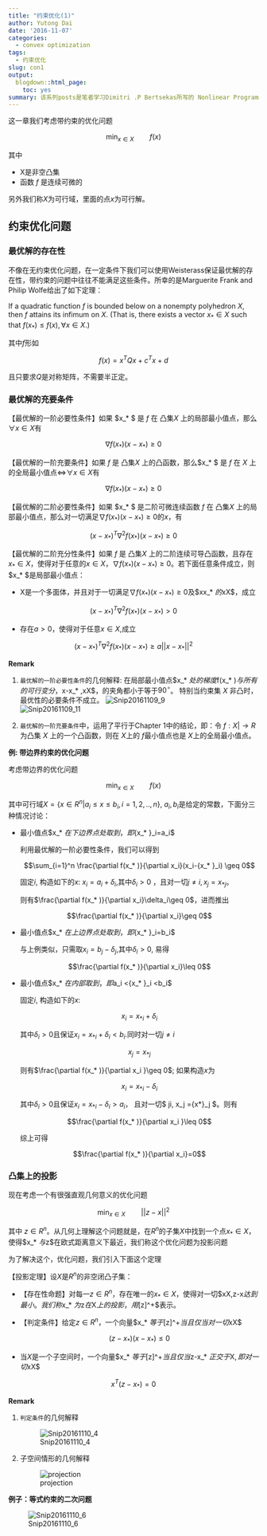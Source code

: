 ```yaml
---
title: "约束优化(1)"
author: Yutong Dai
date: '2016-11-07'
categories:
  - convex optimization
tags:
  - 约束优化
slug: con1
output:
  blogdown::html_page:
    toc: yes
summary: 该系列posts是笔者学习Dimitri .P Bertsekas所写的 Nonlinear Programming 2ed 中文版时整理的笔记。第二章带约束优化内容涉及到约束优化问题的最优性条件与可行方向法求解凸集上的优化问题。本文讨论约束优化问题的最优性条件。
---
```



这一章我们考虑带约束的优化问题


$$\mathop{min}_{x\in X}\qquad f(x)$$

其中

* X是非空凸集
* 函数 $f$ 是连续可微的

另外我们称$X$为可行域，里面的点$x$为可行解。 


## 约束优化问题

### 最优解的存在性

不像在无约束优化问题，在一定条件下我们可以使用Weisterass保证最优解的存在性，带约束的问题中往往不能满足这些条件。所幸的是Marguerite Frank and Philip Wolfe给出了如下定理：

If a quadratic function $f$ is bounded below on a nonempty polyhedron $X$, then $f$ attains its infimum on $X$. (That is, there exists a vector $x_* \in X$ such that $f(x_* )\leq f(x),\forall x\in X$.)

其中$f$形如

$$f(x)=x^TQx+c^Tx+d$$

且只要求$Q$是对称矩阵，不需要半正定。

### 最优解的充要条件


 【最优解的一阶必要性条件】如果 $x_* $ 是 $f$ 在 凸集$X$ 上的局部最小值点，那么$\forall x\in X$有 

 $$\nabla f(x_* )(x-x_* )\geq 0$$

 【最优解的一阶充要条件】如果 $f$ 是 凸集$X$ 上的凸函数，那么$x_* $ 是 $f$ 在 $X$ 上的全局最小值点$\Leftrightarrow$$\forall x\in X$有 
 
  $$\nabla f(x_* )(x-x_* )\geq 0$$
 
 【最优解的二阶必要性条件】如果 $x_* $ 是二阶可微连续函数 $f$ 在 凸集$X$ 上的局部最小值点，那么对一切满足$\nabla f(x_* )(x-x_* )\geq 0$的$x$，有
 
 $$(x-x_* )^T\nabla^2 f(x_* )(x-x_* )\geq 0$$
 
 【最优解的二阶充分性条件】如果 $f$ 是 凸集$X$ 上的二阶连续可导凸函数，且存在$x_* \in X$，使得对于任意的$x\in X$，$\nabla f(x_* )(x-x_* )\geq 0$。若下面任意条件成立，则$x_* $是局部最小值点：

  * X是一个多面体，并且对于一切满足$\nabla f(x_* )(x-x_* )\geq 0$及$x\neq x_* $的$x\in X$，成立
 
 $$(x-x_* )^T\nabla^2 f(x_* )(x-x_* )>0$$

 * 存在$a>0$，使得对于任意$x\in X$,成立
 	
 $$(x-x_* )^T\nabla^2 f(x_* )(x-x_* )\geq a\vert \vert x-x_* \vert \vert ^2$$

**Remark**

1. `最优解的一阶必要性条件`的几何解释:  在局部最小值点$x_* $处的梯度$\nabla f(x_* )$与所有的可行变分，$x-x_* ,x\in X$，的夹角都小于等于$90^\circ$。 特别当约束集 $X$ 非凸时，最优性的必要条件不成立。
	![Snip20161109_9](http://ogfa13jyv.bkt.clouddn.com/Snip20161109_9.png)	
	![Snip20161109_11](http://ogfa13jyv.bkt.clouddn.com/Snip20161109_11.png)


2. `最优解的一阶充要条件`中，运用了平行于Chapter 1中的结论，即：令 $f:X\vert \rightarrow R$为凸集 $X$ 上的一个凸函数，则在 $X$上的 $f$最小值点也是 $X$上的全局最小值点。


**例: 带边界约束的优化问题**

考虑带边界的优化问题

$$\mathop{min}_{x\in X}\qquad f(x)$$

其中可行域$X=\{x\in R^n\vert  a_i\leq x\leq b_i, i=1,2,..,n\}$, $a_i,b_i$是给定的常数，下面分三种情况讨论：

* 最小值点$x_* $在下边界点处取到，即${x_* }_i=a_i$
	
	利用最优解的一阶必要性条件，我们可以得到
	
	$$\sum_{i=1}^n \frac{\partial f(x_* )}{\partial x_i}(x_i-{x_* }_i) \geq 0$$
	
	固定$i$, 构造如下的$x$: $x_i=a_i+\delta_i$,其中$\delta_i>0$ ，且对一切$j\neq i,x_j={x_* }_j$。
	
	则有$\frac{\partial f(x_* )}{\partial x_i}\delta_i\geq 0$，进而推出
	
	$$\frac{\partial f(x_* )}{\partial x_i}\geq 0$$

* 最小值点$x_* $在上边界点处取到，即${x_* }_i=b_i$
	
	与上例类似，只需取$x_i=b_j-\delta_j$,其中$\delta_i>0$, 易得
	
	$$\frac{\partial f(x_* )}{\partial x_i}\leq 0$$

* 最小值点$x_* $在内部取到，即$a_i <{x_* }_i <b_i$

	固定$i$, 构造如下的$x$: 	
	
	$$x_i={x_* }_i+\delta_i$$
	
	其中$\delta_i>0$且保证$x_i ={x_* }_i+\delta_i<b_i$.同时对一切$j\neq i$ 
	
	$$x_j={x_* }_j$$
	
	则有$\frac{\partial f(x_* )}{\partial x_i }\geq 0$; 如果构造$x$为
	
	$$x_i={x_*}_i -\delta_i$$
	
	其中$\delta_i>0$且保证$x_i ={x_* }_i -\delta_i > a_i$， 且对一切$ j\neq i, x_j ={x*}_j $。则有
	
	$$\frac{\partial f(x_* )}{\partial x_i }\leq 0$$ 
	
	综上可得
		
	$$\frac{\partial f(x_* )}{\partial x_i}=0$$



### 凸集上的投影

现在考虑一个有很强直观几何意义的优化问题

$$\mathop{min}_{x\in X}\qquad \vert \vert z-x\vert \vert ^2$$

其中 $z\in R^n$。从几何上理解这个问题就是，在$R^n$的子集$X$中找到一个点$x_* \in X$，使得$x_* $与$z$在欧式距离意义下最近，我们称这个优化问题为投影问题

为了解决这个，优化问题，我们引入下面这个定理

 【投影定理】设$X$是$R^n$的非空闭凸子集：

 * 【存在性命题】对每一$z\in R^n$，存在唯一的$x_* \in X$，使得对一切$x\in X,\vert \vert z-x\vert \vert $达到最小。我们称$x_* $为$z$在$X$上的投影，用$[z]^+$表示。
 * 【判定条件】给定$z\in R^n$，一个向量$x_* $等于$[z]^+$当且仅当对一切$x\in X$
 
 	$$(z-x_* )(x-x_* )\leq 0$$
 * 当$X$是一个子空间时，一个向量$x_* $等于$[z]^+$当且仅当$z-x_* $正交于$X$,即对一切$x\in X$
 
 $$x^T(z-x_* )=0$$

**Remark**

1. `判定条件`的几何解释

	![Snip20161110_4](http://ogfa13jyv.bkt.clouddn.com/Snip20161110_4.png)

2. 子空间情形的几何解释

	![projection](http://ogfa13jyv.bkt.clouddn.com/projection.png)

**例子：等式约束的二次问题**

![Snip20161110_6](http://ogfa13jyv.bkt.clouddn.com/Snip20161110_6.png)
